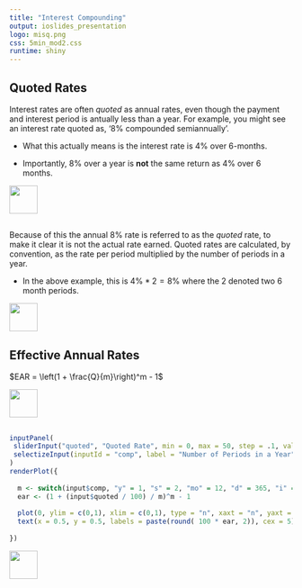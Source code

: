 ```yaml
---
title: "Interest Compounding"
output: ioslides_presentation
logo: misq.png
css: 5min_mod2.css
runtime: shiny
---
```


## Quoted Rates

Interest rates are often *quoted* as annual rates, even though the payment and interest period is antually less than a year.  For example, you might see an interest rate quoted as, '8\% compounded semiannually'.  

-  What this actually means is the interest rate is 4\% over 6-months.  

-  Importantly, 8\% over a year is **not** the same return as 4\% over 6 months.  

<div class="MIfooter"><img src="mi.png" style="height:50px;"></div> 

## 

Because of this the annual 8\% rate is referred to as the *quoted* rate, to make it clear it is not the actual rate earned.  Quoted rates are calculated, by convention, as the rate per period multiplied by the number of periods in a year.

-  In the above example, this is $4\% * 2 = 8\%$ where the $2$ denoted two 6 month periods.  

<div class="MIfooter"><img src="mi.png" style="height:50px;"></div> 
 
## Effective Annual Rates


$EAR = \left(1 + \frac{Q}{m}\right)^m - 1$

<div class="MIfooter"><img src="mi.png" style="height:50px;"></div> 

##

```r
inputPanel(
 sliderInput("quoted", "Quoted Rate", min = 0, max = 50, step = .1, value = 12),
 selectizeInput(inputId = "comp", label = "Number of Periods in a Year", choices = c("Yearly"= "y", "Semiannual" = "s", "Monthly" = "mo", "Daily" = "d", "Infinite" = "i"))
)
renderPlot({
 
  m <- switch(input$comp, "y" = 1, "s" = 2, "mo" = 12, "d" = 365, "i" = 99999999)
  ear <- (1 + (input$quoted / 100) / m)^m - 1
  
  plot(0, ylim = c(0,1), xlim = c(0,1), type = "n", xaxt = "n", yaxt = "n", ylab = "", xlab = "")
  text(x = 0.5, y = 0.5, labels = paste(round( 100 * ear, 2)), cex = 5)
   
})
```



<div class="MIfooter"><img src="mi.png" style="height:50px;"></div> 